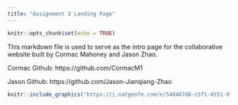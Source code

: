 ```yaml
---
title: "Assignment 3 Landing Page"
---
```


```r
knitr::opts_chunk$set(echo = TRUE)
```

This markdown file is used to serve as the intro page for the collaborative website built by Cormac Mahoney and Jason Zhao.

Cormac Github: https://github.com/CormacM1

Jason Github: https://github.com/Jason-Jianqiang-Zhao

```r
knitr::include_graphics("https://i.natgeofe.com/n/548467d8-c5f1-4551-9f58-6817a8d2c45e/NationalGeographic_2572187_square.jpg")
```
